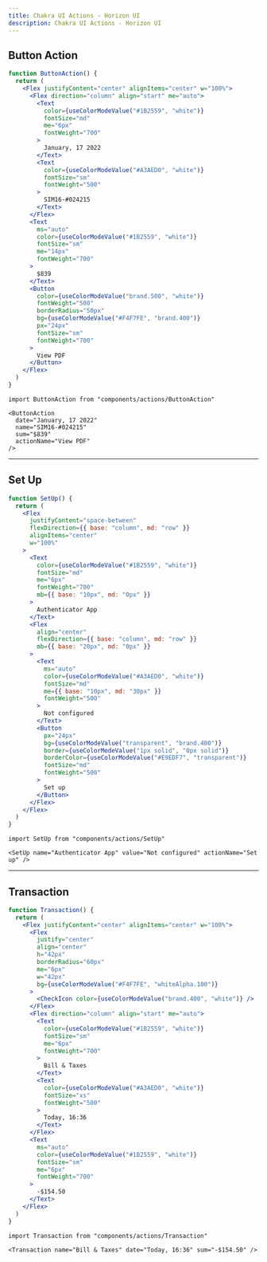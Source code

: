 ```yaml
---
title: Chakra UI Actions - Horizon UI
description: Chakra UI Actions - Horizon UI
---
```


## Button Action

```jsx
function ButtonAction() {
  return (
    <Flex justifyContent="center" alignItems="center" w="100%">
      <Flex direction="column" align="start" me="auto">
        <Text
          color={useColorModeValue("#1B2559", "white")}
          fontSize="md"
          me="6px"
          fontWeight="700"
        >
          January, 17 2022
        </Text>
        <Text
          color={useColorModeValue("#A3AED0", "white")}
          fontSize="sm"
          fontWeight="500"
        >
          SIM16-#024215
        </Text>
      </Flex>
      <Text
        ms="auto"
        color={useColorModeValue("#1B2559", "white")}
        fontSize="sm"
        me="14px"
        fontWeight="700"
      >
        $839
      </Text>
      <Button
        color={useColorModeValue("brand.500", "white")}
        fontWeight="500"
        borderRadius="50px"
        bg={useColorModeValue("#F4F7FE", "brand.400")}
        px="24px"
        fontSize="sm"
        fontWeight="700"
      >
        View PDF
      </Button>
    </Flex>
  )
}
```

```tsx
import ButtonAction from "components/actions/ButtonAction"
```

```tsx
<ButtonAction
  date="January, 17 2022"
  name="SIM16-#024215"
  sum="$839"
  actionName="View PDF"
/>
```

---

## Set Up

```jsx
function SetUp() {
  return (
    <Flex
      justifyContent="space-between"
      flexDirection={{ base: "column", md: "row" }}
      alignItems="center"
      w="100%"
    >
      <Text
        color={useColorModeValue("#1B2559", "white")}
        fontSize="md"
        me="6px"
        fontWeight="700"
        mb={{ base: "10px", md: "0px" }}
      >
        Authenticator App
      </Text>
      <Flex
        align="center"
        flexDirection={{ base: "column", md: "row" }}
        mb={{ base: "20px", md: "0px" }}
      >
        <Text
          ms="auto"
          color={useColorModeValue("#A3AED0", "white")}
          fontSize="md"
          me={{ base: "10px", md: "30px" }}
          fontWeight="500"
        >
          Not configured
        </Text>
        <Button
          px="24px"
          bg={useColorModeValue("transparent", "brand.400")}
          border={useColorModeValue("1px solid", "0px solid")}
          borderColor={useColorModeValue("#E9EDF7", "transparent")}
          fontSize="md"
          fontWeight="500"
        >
          Set up
        </Button>
      </Flex>
    </Flex>
  )
}
```

```tsx
import SetUp from "components/actions/SetUp"
```

```tsx
<SetUp name="Authenticator App" value="Not configured" actionName="Set up" />
```

---

## Transaction

```jsx
function Transaction() {
  return (
    <Flex justifyContent="center" alignItems="center" w="100%">
      <Flex
        justify="center"
        align="center"
        h="42px"
        borderRadius="60px"
        me="6px"
        w="42px"
        bg={useColorModeValue("#F4F7FE", "whiteAlpha.100")}
      >
        <CheckIcon color={useColorModeValue("brand.400", "white")} />
      </Flex>
      <Flex direction="column" align="start" me="auto">
        <Text
          color={useColorModeValue("#1B2559", "white")}
          fontSize="sm"
          me="6px"
          fontWeight="700"
        >
          Bill & Taxes
        </Text>
        <Text
          color={useColorModeValue("#A3AED0", "white")}
          fontSize="xs"
          fontWeight="500"
        >
          Today, 16:36
        </Text>
      </Flex>
      <Text
        ms="auto"
        color={useColorModeValue("#1B2559", "white")}
        fontSize="sm"
        me="6px"
        fontWeight="700"
      >
        -$154.50
      </Text>
    </Flex>
  )
}
```

```tsx
import Transaction from "components/actions/Transaction"
```

```tsx
<Transaction name="Bill & Taxes" date="Today, 16:36" sum="-$154.50" />
```
